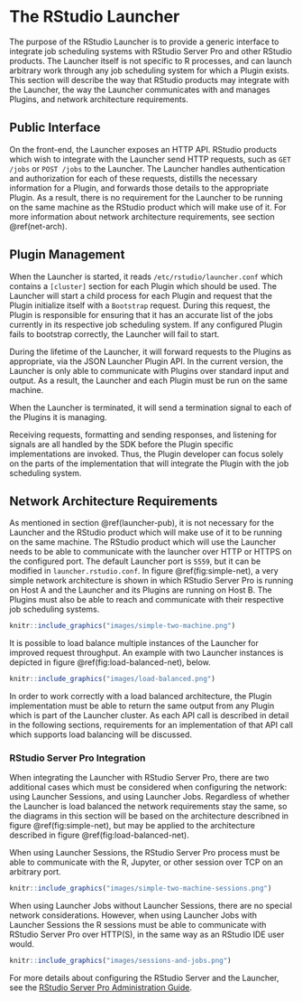 # The RStudio Launcher {#launcher}

The purpose of the RStudio Launcher is to provide a generic interface to integrate job scheduling systems with RStudio Server Pro and other RStudio products. The Launcher itself is not specific to R processes, and can launch arbitrary work through any job scheduling system for which a Plugin  exists. This section will describe the way that RStudio products may integrate with the Launcher, the way the Launcher communicates with and manages Plugins, and network architecture requirements.

## Public Interface {#launcher-pub}

On the front-end, the Launcher exposes an HTTP API. RStudio products which wish to integrate with the Launcher send HTTP requests, such as `GET /jobs` or `POST /jobs` to the Launcher. The Launcher handles authentication and authorization for each of these requests, distills the necessary information for a Plugin, and forwards those details to the appropriate Plugin. As a result, there is no requirement for the Launcher to be running on the same machine as the RStudio product which will make use of it. For more information about network architecture requirements, see section \@ref(net-arch).

## Plugin Management {#plugin-mgmt}

When the Launcher is started, it reads `/etc/rstudio/launcher.conf` which contains a `[cluster]` section for each Plugin which should be used. The Launcher will start a child process for each Plugin and request that the Plugin initialize itself with a `Bootstrap` request. During this request, the Plugin is responsible for ensuring that it has an accurate list of the jobs currently in its respective job scheduling system. If any configured Plugin fails to bootstrap correctly, the Launcher will fail to start. 

During the lifetime of the Launcher, it will forward requests to the Plugins as appropriate, via the JSON Launcher Plugin API. In the current version, the Launcher is only able to communicate with Plugins over standard input and output. As a result, the Launcher and each Plugin must be run on the same machine.

When the Launcher is terminated, it will send a termination signal to each of the Plugins it is managing.

Receiving requests, formatting and sending responses, and listening for signals are all handled by the SDK before the Plugin specific implementations are invoked. Thus, the Plugin developer can focus solely on the parts of the implementation that will integrate the Plugin with the job scheduling system.

## Network Architecture Requirements {#net-arch}

As mentioned in section \@ref(launcher-pub), it is not necessary for the Launcher and the RStudio product which will make use of it to be running on the same machine. The RStudio product which will use the Launcher needs to be able to communicate with the launcher over HTTP or HTTPS on the configured port. The default Launcher port is `5559`, but it can be modified in `launcher.rstudio.conf`. In figure \@ref(fig:simple-net), a very simple network architecture is shown in which RStudio Server Pro is running on Host A and the Launcher and its Plugins are running on Host B. The Plugins must also be able to reach and communicate with their respective job scheduling systems.

```r
knitr::include_graphics("images/simple-two-machine.png")
```

It is possible to load balance multiple instances of the Launcher for improved request throughput. An example with two Launcher instances is depicted in figure \@ref(fig:load-balanced-net), below.

```r
knitr::include_graphics("images/load-balanced.png")
```

In order to work correctly with a load balanced architecture, the Plugin implementation must be able to return the same output from any Plugin which is part of the Launcher cluster. As each API call is described in detail in the following sections, requirements for an implementation of that API call which supports load balancing will be discussed.

### RStudio Server Pro Integration {#rsp-int}

When integrating the Launcher with RStudio Server Pro, there are two additional cases which must be considered when configuring the network: using Launcher Sessions, and using Launcher Jobs. Regardless of whether the Launcher is load balanced the network requirements stay the same, so the diagrams in this section will be based on the architecture describned in figure \@ref(fig:simple-net), but may be applied to the architecture described in figure \@ref(fig:load-balanced-net).

When using Launcher Sessions, the RStudio Server Pro process must be able to communicate with the R, Jupyter, or other session over TCP on an arbitrary port.

```r
knitr::include_graphics("images/simple-two-machine-sessions.png")
```

When using Launcher Jobs without Launcher Sessions, there are no special network considerations. However, when using Launcher Jobs with Launcher Sessions the R sessions must be able to communicate with RStudio Server Pro over HTTP(S), in the same way as an RStudio IDE user would.

```r
knitr::include_graphics("images/sessions-and-jobs.png")
```

For more details about configuring the RStudio Server and the Launcher, see the [RStudio Server Pro Administration Guide](https://docs.rstudio.com/ide/server-pro/).